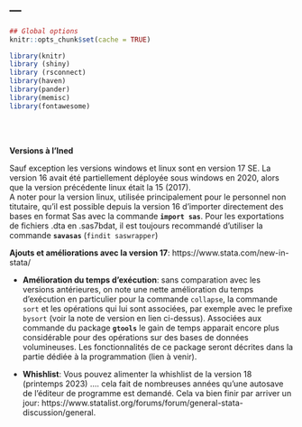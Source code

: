 ---
---


```{r setup, include=FALSE}
## Global options
knitr::opts_chunk$set(cache = TRUE)

library(knitr)
library (shiny)
library (rsconnect)
library(haven)
library(pander)
library(memisc)
library(fontawesome)
```

<br><br>


**Versions à l'Ined**  

Sauf exception les versions windows et linux sont en version 17 SE. La version 16 avait été partiellement déployée sous windows en 2020, alors que la version précédente linux était la 15 (2017).  
A noter pour la version linux, utilisée principalement pour le personnel non titutaire, qu'il est possible depuis la version 16 d'importer directement des bases en format Sas avec la commande **`import sas`**. Pour les exportations de fichiers .dta en .sas7bdat, il est toujours recommandé d'utiliser la commande **`savasas`** (`findit saswrapper`)   


**Ajouts et améliorations avec la version 17**:  https://www.stata.com/new-in-stata/  

- **Amélioration du temps d'exécution**: sans comparation avec les versions antérieures, on note une nette amélioration du temps d'exécution en particulier pour la commande `collapse`, la commande `sort` et les opérations qui lui sont associées, par exemple avec le prefixe `bysort` (voir la note de version en lien ci-dessus). Associées aux commande du package **`gtools`** le gain de temps apparait encore plus considérable pour des opérations sur des bases de données volumineuses. Les fonctionnalités de ce package seront décrites dans la partie dédiée à la programmation (lien à venir).

- **Whishlist**: Vous pouvez alimenter la whishlist de la version 18 (printemps 2023) .... cela fait de nombreuses années qu'une autosave de l'éditeur de programme est demandé. Cela va bien finir par arriver un jour: https://www.statalist.org/forums/forum/general-stata-discussion/general.









